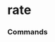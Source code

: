 # rate


### Commands
<ul className='grid grid-cols-1 md:grid-cols-2 lg:grid-cols-3 xl:grid-cols-4 gap-4 -ml-6'><ReferenceCard
    title="estr"
    description="Euro Short-Term Rate. The euro short-term rate (€STR) reflects the wholesale euro unsecured..."
    url="rate/estr"
    command
/><ReferenceCard
    title="dpcredit"
    description="Discount Window Primary Credit Rate. A bank rate is the interest rate a nation's central bank..."
    url="rate/dpcredit"
    command
/><ReferenceCard
    title="effr"
    description="Fed Funds Rate. Get Effective Federal Funds Rate data. A bank rate is the interest rate a..."
    url="rate/effr"
    command
/><ReferenceCard
    title="effr_forecast"
    description="Fed Funds Rate Projections. The projections for the federal funds rate are the value of the..."
    url="rate/effr_forecast"
    command
/><ReferenceCard
    title="sonia"
    description="Sterling Overnight Index Average. SONIA (Sterling Overnight Index Average) is an important..."
    url="rate/sonia"
    command
/><ReferenceCard
    title="ameribor"
    description="Ameribor. Ameribor (short for the American interbank offered rate) is a benchmark interest rate..."
    url="rate/ameribor"
    command
/><ReferenceCard
    title="iorb"
    description="Interest on Reserve Balances. Get Interest Rate on Reserve Balances data A bank rate is the..."
    url="rate/iorb"
    command
/><ReferenceCard
    title="ecb"
    description="European Central Bank Interest Rates. The Governing Council of the ECB sets the key interest..."
    url="rate/ecb"
    command
/>
</ul>
